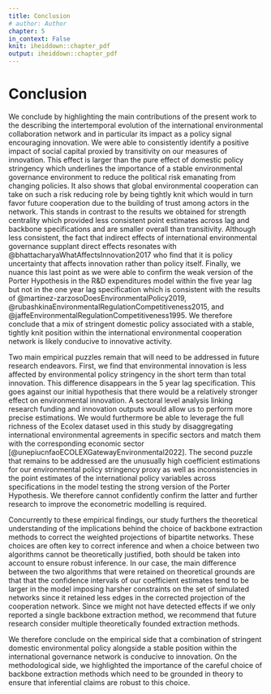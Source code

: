```yaml
---
title: Conclusion
# author: Author
chapter: 5
in_context: False
knit: iheiddown::chapter_pdf
output: iheiddown::chapter_pdf
---
```


\setcounter{chapter}{4}
# Conclusion {#conclusion}

We conclude by highlighting the main contributions of the present work to the
describing the intertemporal evolution of the international environmental
collaboration network and in particular its impact as a policy signal encouraging
innovation.
We were able to consistently identify a positive impact of
social capital proxied by transitivity on our measures of innovation. This
effect is larger than the pure effect of domestic policy stringency which
underlines the importance of a stable environmental governance environment
to reduce the political risk emanating from changing policies. It also shows
that global environmental cooperation can take on such a risk reducing role
by being tightly knit which would in turn favor future cooperation
due to the building of trust among actors in the network.
This stands in contrast to the results we obtained for strength centrality which
provided less consistent point estimates across lag and backbone specifications
and are smaller overall than transitivity.
Although less consistent, the fact that indirect effects of international
environmental governance supplant direct effects resonates with
@bhattacharyaWhatAffectsInnovation2017 who find that it is policy uncertainty that
affects innovation rather than policy itself. Finally, we nuance this last point
as we were able to confirm the weak version of the Porter Hypothesis in the
R&D expenditures model within the five year lag but not in the one year lag
specification which is consistent with the results of
@martinez-zarzosoDoesEnvironmentalPolicy2019, @rubashkinaEnvironmentalRegulationCompetitiveness2015, and
@jaffeEnvironmentalRegulationCompetitiveness1995. We therefore conclude that
a mix of stringent domestic policy associated with a stable, tightly knit position
within the international environmental cooperation network is likely conducive
to innovative activity.

Two main empirical puzzles remain that will need to be addressed in future
research endeavors. First, we find that environmental innovation is less
affected by environmental policy stringency in the short term than total innovation.
This difference disappears in the 5 year lag specification. This goes against our
initial hypothesis that there would be a relatively stronger effect on environmental
innovation. A sectoral level analysis linking research funding and innovation outputs
would allow us to perform more precise estimations. We would furthermore be able to
leverage the full richness of the Ecolex dataset used in this study by disaggregating
international environmental agreements in specific sectors and match them with
the corresponding economic sector [@unepiucnfaoECOLEXGatewayEnvironmental2022].
The second puzzle that remains to be addressed are the unusually high coefficient estimations
for our environmental policy stringency proxy as well as inconsistencies in the
point estimates of the international policy variables across specifications
in the model testing the strong version of the Porter Hypothesis. We therefore
cannot confidently confirm the latter and further research to improve
the econometric modelling is required.

Concurrently to these empirical findings, our study furthers the theoretical
understanding of the implications behind the choice of backbone extraction methods to correct
the weighted projections of bipartite networks. These choices are often key to
correct inference and when a choice between two algorithms cannot be theoretically
justified, both should be taken into account to ensure robust inference.
In our case, the main difference between the two algorithms that were retained on
theoretical grounds are that that the confidence intervals of our coefficient estimates
tend to be larger in the model imposing harsher constraints on the set of
simulated networks since it retained less edges in the corrected projection
of the cooperation network. Since we might not have detected effects if we only
reported a single backbone extraction method, we recommend that future research
consider multiple theoretically founded extraction methods.

We therefore conclude on the empirical side that a combination of stringent
domestic environmental policy alongside a stable position within the
international governance network is conducive to innovation. On the methodological
side, we highlighted the importance of the careful choice of backbone extraction
methods which need to be grounded in theory to ensure that inferential claims
are robust to this choice.
